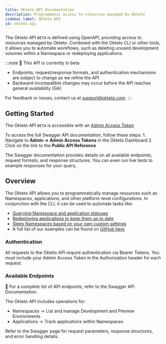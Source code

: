 ```yaml
---
title: Okteto API Documentation
description: Programmatic access to resources managed by Okteto
sidebar_label: Okteto API
id: okteto-api
---
```



The Okteto API `BETA` is defined using OpenAPI, providing access to resources managed by Okteto.
Combined with the Okteto CLI or other tools, it allows you to automate workflows, such as deleting unused development volumes within a Namespace or redeploying applications.

:::note
🚧 This API is currently in beta
- Endpoints, request/response formats, and authentication mechanisms are subject to change as we refine the API
- Backward-incompatible changes may occur before the API reaches general availability (GA)

For feedback or issues, contact us at support@okteto.com.
:::

## Getting Started
The Okteto API `BETA` is accessible with an [Admin Access Token](admin/dashboard.mdx#admin-access-tokens)

To access the full Swagger API documentation, follow these steps:
	1.	Navigate to **Admin → Admin Access Tokens** in the Okteto Dashboard
	2.	Click on the link to the **Public API Reference**

The Swagger documentation provides details on all available endpoints, request formats, and response structures.
You can even run live tests to example responses for your query.

## Overview

The Okteto API allows you to programmatically manage resources such as Namespaces, applications, and other platform-level configurations. In conjunction with the CLI, it can be used to automate tasks like:
- [Querying Namespace and application statuses](https://github.com/okteto-community/namespaces-report-csv)
- [Redeploying applications to keep them up to date](https://github.com/okteto-community/redeploy-applications)
- [Sleep Namespaces based on your own custom settings](https://github.com/okteto-community/sleep-namespaces)
- A full list of our examples can be found on [GitHub here](https://github.com/topics/okteto-api)

### Authentication

All requests to the Okteto API require authentication via Bearer Tokens.
You must include your Admin Access Token in the Authorization header for each request.

### Available Endpoints

🚀 For a complete list of API endpoints, refer to the Swagger API Documentation.

The Okteto API includes operations for:
- Namespaces → List and manage Development and Preview Environments
- Applications → Track applications within Namespaces

Refer to the Swagger page for request parameters, response structures, and error handling details.

